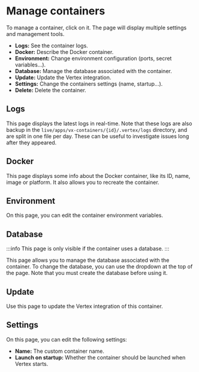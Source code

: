 # Manage containers

To manage a container, click on it.
The page will display multiple settings and management tools.

* **Logs:** See the container logs.
* **Docker:** Describe the Docker container.
* **Environment:** Change environment configuration (ports, secret variables...).
* **Database:** Manage the database associated with the container.
* **Update:** Update the Vertex integration.
* **Settings:** Change the containers settings (name, startup...).
* **Delete:** Delete the container.

## Logs

This page displays the latest logs in real-time.
Note that these logs are also backup in the `live/apps/vx-containers/{id}/.vertex/logs` directory,
and are split in one file per day.
These can be useful to investigate issues long after they appeared.

## Docker

This page displays some info about the Docker container, like its ID, name, image or platform.
It also allows you to recreate the container.

## Environment

On this page, you can edit the container environment variables.

## Database

:::info
This page is only visible if the container uses a database.
:::

This page allows you to manage the database associated with the container.
To change the database, you can use the dropdown at the top of the page.
Note that you must create the database before using it.

## Update

Use this page to update the Vertex integration of this container.

## Settings

On this page, you can edit the following settings:

* **Name:** The custom container name.
* **Launch on startup:** Whether the container should be launched when Vertex starts.
